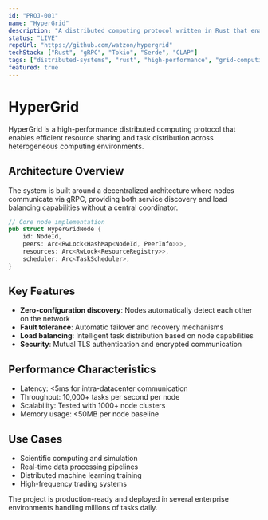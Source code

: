 ```yaml
---
id: "PROJ-001"
name: "HyperGrid"
description: "A distributed computing protocol written in Rust that enables seamless resource sharing across multiple nodes in heterogeneous computing environments."
status: "LIVE"
repoUrl: "https://github.com/watzon/hypergrid"
techStack: ["Rust", "gRPC", "Tokio", "Serde", "CLAP"]
tags: ["distributed-systems", "rust", "high-performance", "grid-computing"]
featured: true
---
```


# HyperGrid

HyperGrid is a high-performance distributed computing protocol that enables efficient resource sharing and task distribution across heterogeneous computing environments.

## Architecture Overview

The system is built around a decentralized architecture where nodes communicate via gRPC, providing both service discovery and load balancing capabilities without a central coordinator.

```rust
// Core node implementation
pub struct HyperGridNode {
    id: NodeId,
    peers: Arc<RwLock<HashMap<NodeId, PeerInfo>>>,
    resources: Arc<RwLock<ResourceRegistry>>,
    scheduler: Arc<TaskScheduler>,
}
```

## Key Features

- **Zero-configuration discovery**: Nodes automatically detect each other on the network
- **Fault tolerance**: Automatic failover and recovery mechanisms
- **Load balancing**: Intelligent task distribution based on node capabilities
- **Security**: Mutual TLS authentication and encrypted communication

## Performance Characteristics

- Latency: <5ms for intra-datacenter communication
- Throughput: 10,000+ tasks per second per node
- Scalability: Tested with 1000+ node clusters
- Memory usage: <50MB per node baseline

## Use Cases

- Scientific computing and simulation
- Real-time data processing pipelines
- Distributed machine learning training
- High-frequency trading systems

The project is production-ready and deployed in several enterprise environments handling millions of tasks daily.